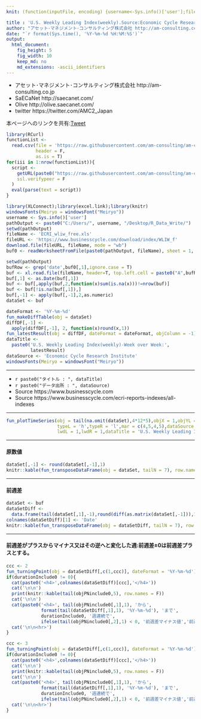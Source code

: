 ```yaml
---
knit: (function(inputFile, encoding) {username<-Sys.info()['user'];fileName<-'defaultPath.csv';pathToFile <-paste0('C:/Users/', username,'/Desktop/pathToCSV/');setwd(pathToFile);buf0<-read.csv(fileName,header = F,skip = 0,stringsAsFactor = F,check.names = F,fileEncoding = 'utf-8');timeStamp<-format(Sys.time(),'%Y%m%d%H%M%S');rmarkdown::render(inputFile, encoding = encoding, output_file = paste0('C:/Users/',username,buf0[2,1],'charts/','am-consulting.co.jp-USWeeklyLeadingIndex.html')) })

title : 'U.S. Weekly Leading Index(weekly).Source:Economic Cycle Research Institute'
author: "アセット･マネジメント･コンサルティング株式会社 http://am-consulting.co.jp"
date: "`r format(Sys.time(), '%Y-%m-%d %H:%M:%S')`"
output: 
  html_document:
    fig_height: 5
    fig_width: 10
    keep_md: no
    md_extensions: -ascii_identifiers
---
```

<link href="http://knowledgevault.saecanet.com/components/rmarkdown-html.css" rel="stylesheet">
<style>.main-container {max-width : 1000px;}</style>
<script src="http://knowledgevault.saecanet.com/components/JavascriptCode.js"></script>

- アセット･マネジメント･コンサルティング株式会社 http://am-consulting.co.jp
- SaECaNet http://saecanet.com/
- Olive http://olive.saecanet.com/
- twitter https://twitter.com/AMC2_Japan

本ページへのリンクを共有:<a href="https://twitter.com/share" class="twitter-share-button" data-via="AMC2_Japan" data-size="large">Tweet</a> <script>!function(d,s,id){var js,fjs=d.getElementsByTagName(s)[0],p=/^http:/.test(d.location)?'http':'https';if(!d.getElementById(id)){js=d.createElement(s);js.id=id;js.src=p+'://platform.twitter.com/widgets.js';fjs.parentNode.insertBefore(js,fjs);}}(document, 'script', 'twitter-wjs');</script>

```r
library(RCurl)
functionList <-
  read.csv(file = 'https://raw.githubusercontent.com/am-consulting/am-consulting.github.io/master/csv/functionList.csv',
           header = F,
           as.is = T)
for(iii in 1:nrow(functionList)){
  script <- 
    getURL(paste0("https://raw.githubusercontent.com/am-consulting/am-consulting.github.io/master/", functionList[iii,1]),
    ssl.verifypeer = F
  )
  eval(parse(text = script))
}
```

```r
library(XLConnect);library(excel.link);library(knitr)
windowsFonts(Meiryo = windowsFont("Meiryo"))
username <- Sys.info()['user']
pathOutput <- paste0("C:/Users/", username, "/Desktop/R_Data_Write/")
setwd(pathOutput)
fileName <- 'ECRI_wliw_free.xls'
fileURL <- 'https://www.businesscycle.com/download/index/WLIW_f'
download.file(fileURL, fileName, mode = "wb")
buf0 <- readWorksheetFromFile(paste0(pathOutput, fileName), sheet = 1, check.names = F, header = F)
```

```r
setwd(pathOutput)
bufRow <- grep('date',buf0[,1],ignore.case = T)
buf <- xl.read.file(fileName, header=T, top.left.cell = paste0("A",bufRow), xl.sheet = 1, excel.visible = F)
buf[,1] <- as.Date(buf[,1])
buf <- buf[,apply(buf,2,function(x)sum(is.na(x)))!=nrow(buf)]
buf <- buf[!is.na(buf[,1]),]
buf[,-1] <- apply(buf[,-1],2,as.numeric)
dataSet <- buf
```

```r
dateFormat <- '%Y-%m-%d'
fun_makeDiffTable(obj = dataSet)
diffDF[,-1] <- 
  apply(diffDF[,-1], 2, function(x)round(x,1))
fun_latestResult(obj = diffDF, dateFormat = dateFormat, objColumn = -1)
dataTitle <- 
  paste0('U.S. Weekly Leading Index(weekly)-Week over Week:', 
         latestResult)
dataSource <- 'Economic Cycle Research Institute'
windowsFonts(Meiryo = windowsFont("Meiryo"))
```

***

- `r paste0("タイトル : ", dataTitle)`
- `r paste0("データ出所 : ", dataSource)`
- Source https://www.businesscycle.com
- Source https://www.businesscycle.com/ecri-reports-indexes/all-indexes

***

```r
fun_plotTimeSeries(obj = tail(na.omit(dataSet),4*12*5),objX = 1,objYL = 3,objYR = 2,
                   typeL = 'h',typeR = 'l',mar = c(4,5,4,5),dataSource = dataSource,
                   lwdL = 1,lwdR = 1,dataTitle = 'U.S. Weekly Leading Index(weekly)')
```

***
#### 原数値

```r
dataSet[,-1] <- round(dataSet[,-1],1)
knitr::kable(fun_transposeDataFrame(obj = dataSet, tailN = 7), row.names = F)
```

***
#### 前週差

```r
dataSet <- buf
dataSetDiff <- 
  data.frame(tail(dataSet[,1],-1),round(diff(as.matrix(dataSet[,-1])),1),check.names = F,stringsAsFactors = F)
colnames(dataSetDiff)[1] <- 'Date'
knitr::kable(fun_transposeDataFrame(obj = dataSetDiff, tailN = 7), row.names = F)
```

***
#### 前週差がプラスからマイナス又はその逆へと変化した週:前週差±0は前週差プラスとする。

```r
ccc <- 2
fun_turningPoint(obj = dataSetDiff[,c(1,ccc)], dateFormat = '%Y-%m-%d')
if(durationInclude0 != 0){
  cat(paste0('<h4>',colnames(dataSetDiff)[ccc],'</h4>'))
  cat('\n\n')
  print(knitr::kable(tail(objPNinclude0,5), row.names = F))
  cat('\n\n')
  cat(paste0('<h4>', tail(objPNinclude0[,1],1), 'から',
             format(tail(dataSetDiff[,1],1), '%Y-%m-%d'), 'まで',
             durationInclude0, '週連続で',
             ifelse(tail(objPNinclude0[,2],1) < 0, '前週差マイナス値','前週差プラス値'), '</h4>'))
  cat('\n\n<hr>')
}
```

```r
ccc <- 3
fun_turningPoint(obj = dataSetDiff[,c(1,ccc)], dateFormat = '%Y-%m-%d')
if(durationInclude0 != 0){
  cat(paste0('<h4>',colnames(dataSetDiff)[ccc],'</h4>'))
  cat('\n\n')
  print(knitr::kable(tail(objPNinclude0,5), row.names = F))
  cat('\n\n')
  cat(paste0('<h4>', tail(objPNinclude0[,1],1), 'から',
             format(tail(dataSetDiff[,1],1), '%Y-%m-%d'), 'まで',
             durationInclude0, '週連続で',
             ifelse(tail(objPNinclude0[,2],1) < 0, '前週差マイナス値','前週差プラス値'), '</h4>'))
  cat('\n\n<hr>')
}
```

<script>MakeNegative();</script>
<script>
  (function(i,s,o,g,r,a,m){i['GoogleAnalyticsObject']=r;i[r]=i[r]||function(){
  (i[r].q=i[r].q||[]).push(arguments)},i[r].l=1*new Date();a=s.createElement(o),
  m=s.getElementsByTagName(o)[0];a.async=1;a.src=g;m.parentNode.insertBefore(a,m)
  })(window,document,'script','https://www.google-analytics.com/analytics.js','ga');

  ga('create', 'UA-3077339-5', 'auto');
  ga('send', 'pageview');

</script>
